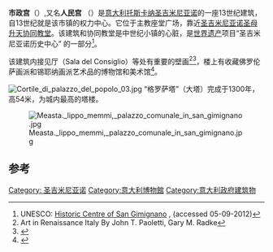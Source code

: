 {{Infobox building
| name        = 市政宫
| alternate_names      = 人民宫
| image                = 724GimignanoPalPopolo.JPG
| completion_date      = 13世纪
| height               = 54米
| location             = [[意大利|意大利]][[托斯卡纳|托斯卡纳]][[圣吉米尼亚诺|圣吉米尼亚诺]]主教座堂广场 
| coordinates          = {{coord|43.467869|11.042923|type:landmark_region:IT}}
}}
'''市政宫'''（{{Lang-it| Palazzo Comunale}}）,又名'''人民宫''' （{{Lang-it|Palazzo del Popolo}}）是[[意大利|意大利]][[托斯卡纳|托斯卡纳]][[圣吉米尼亚诺|圣吉米尼亚诺]]的一座13世纪建筑，自13世纪就是该市镇的权力中心。它位于主教座堂广场，靠近[[圣吉米尼亚诺圣母升天协同教堂|圣吉米尼亚诺圣母升天协同教堂]]。该建筑和协同教堂是中世纪小镇的心脏，是[[世界遗产|世界遗产]]项目“圣吉米尼亚诺历史中心” 的一部分<ref name=UNESCO>UNESCO: [http://whc.unesco.org/en/list/550 Historic Centre of San Gimignano] {{Wayback|url=http://whc.unesco.org/en/list/550 |date=20170119231206 }}, (accessed 05-09-2012)</ref>。

该建筑内接见厅（Sala del Consiglio）等处有重要的壁画<ref name="book">Art in Renaissance Italy By John T. Paoletti, Gary M. Radke</ref><ref name="tourism2">{{Cite web |url=http://www.sangimignano.com/sstoriai.htm |title=SanGimignano.com - Comune tourism site -  History |access-date=2016-09-02 |archive-date=2012-06-05 |archive-url=https://www.webcitation.org/68C9B8rAO?url=http://www.sangimignano.com/sstoriai.htm |dead-url=no }}</ref>，楼上有收藏佛罗伦萨画派和锡耶纳画派艺术品的博物馆和美术馆<ref>{{Cite web |url=http://www.sangimignano.com/it/arte-e-cultura/musei-civici/palazzo-comunale-pinacoteca.asp |title=Palazzo Comunale site. |access-date=2016-09-02 |archive-date=2019-09-11 |archive-url=https://web.archive.org/web/20190911154703/http://www.sangimignano.com/it/arte-e-cultura/musei-civici/palazzo-comunale-pinacoteca.asp |dead-url=no }}</ref>。

[[File:Cortile_di_palazzo_del_popolo_03.jpg|thumb]]
“格罗萨塔”（大塔）完成于1300年，高54米，为城内最高的塔楼。

[[File:Measta._lippo_memmi,_palazzo_comunale_in_san_gimignano.jpg|thumb]]

==参考==
{{reflist}}
[[Category:_圣吉米尼亚诺|Category: 圣吉米尼亚诺]]
[[Category:意大利博物館|Category:意大利博物館]]
[[Category:意大利政府建筑物|Category:意大利政府建筑物]]